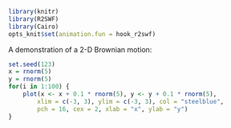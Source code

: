 ```{r setup, include=FALSE}
library(knitr)
library(R2SWF)
library(Cairo)
opts_knit$set(animation.fun = hook_r2swf)
```

A demonstration of a 2-D Brownian motion:

```{r dev='CairoPNG', fig.width=7, fig.height=7, fig.show='animate', interval=.1, out.height='480px', out.width='480px'}
set.seed(123)
x = rnorm(5)
y = rnorm(5)
for(i in 1:100) {
    plot(x <- x + 0.1 * rnorm(5), y <- y + 0.1 * rnorm(5),
        xlim = c(-3, 3), ylim = c(-3, 3), col = "steelblue",
        pch = 16, cex = 2, xlab = "x", ylab = "y")
}
```
